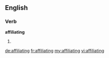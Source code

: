 ==English==

===Verb===
'''affiliating'''

# {{present participle of|affiliate}}

[[de:affiliating]]
[[fr:affiliating]]
[[my:affiliating]]
[[vi:affiliating]]